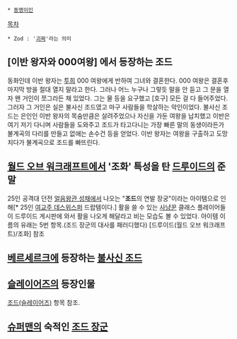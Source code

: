  * [[동명이인]]

[[목차]]

 * Zod : '[[괴짜]]'라는 의미

== [이반 왕자와 000여왕] 에서 등장하는 조드 ==
동화인데 이반 왕자는 [[투희]] 000 여왕에게 반하여 그녀와 결혼한다. 000 여왕은 결혼후 마지막 방을 절대 열지 말라고 한다. 그러나 어느 누구나 그렇듯 말을 안 듣고 그 문을 열자 왠 거인이 쪼그라든 채 있었다. 그는 물 등을 요구했고 [호구] 모든 걸 다 들어주었다. 그러자 그 거인은 실은 불사신 조드였고 마구 사람들을 학살하는 악인이었다. 불사신 조드는 은인인 이반 왕자의 목숨만큼은 살려주었으나 자신을 가둔 여왕을 납치했고 이반은 여기 저기 다니며 사람들을 도와주고 조드가 타고다니는 가장 빠른 말의 동생이라든가 불계곡의 다리를 만들고 없애는 손수건 등을 얻었다. 이반 왕자는 여왕을 구출하고 도망치다가 불계곡으로 조드를 빠뜨린다.

== [[월드 오브 워크래프트]]에서 '조화' 특성을 탄 [[드루이드(월드 오브 워크래프트)|드루이드]]의 준말 ==
25인 공격대 던전 [[얼음왕관 성채]]에서 나오는 "'''조드'''의 연발 장궁"이라는 아이템으로 인해[* 25인 [[여교주 데스위스퍼]] 드랍템이다.] 활을 쓸 수 있는 [[사냥꾼]] 클래스 플레이어들이 드루이드 게시판에 와서 활을 나오게 해달라고 비는 모습도 볼 수 있었다. 아이템 이름의 유래는 5번 항목.(조드 장군의 대사를 패러디했다)
[드루이드(월드 오브 워크래프트)/조화] 참조

== [[베르세르크]]에 등장하는 [[불사신 조드]] ==

== [[슬레이어즈]]의 등장인물 ==
[[조드(슬레이어즈)]] 항목 참조.

== [[슈퍼맨]]의 숙적인 [[조드 장군]] ==

